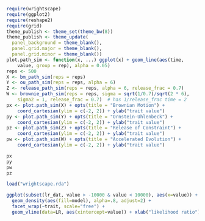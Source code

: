 
``` r
require(wrightscape)
require(ggplot2)
require(reshape2)
require(grid)
theme_publish <- theme_set(theme_bw(8))
theme_publish <- theme_update(
  panel_background = theme_blank(), 
  panel.grid.major = theme_blank(),
  panel.grid.minor = theme_blank())
plot.path_sim <- function(x, ...) ggplot(x) + geom_line(aes(time, 
    value, group = rep), alpha = 0.05)
reps <- 500
X <- bm_path_sim(reps = reps)
Y <- ou_path_sim(reps = reps, alpha = 6)
Z <- release_path_sim(reps = reps, alpha = 6, release_frac = 0.7)
W <- brownie_path_sim(reps = reps, sigma = sqrt(1/0.7)/sqrt(2 * 6), 
    sigma2 = 1, release_frac = 0.7)  # has 1/release_frac time = 2
px <- plot.path_sim(X) + opts(title = "Brownian Motion") +
    coord_cartesian(ylim = c(-2, 2)) + ylab("trait value")
py <- plot.path_sim(Y) + opts(title = "Ornstein-Uhlenbeck") + 
    coord_cartesian(ylim = c(-2, 2)) + ylab("trait value")
pz <- plot.path_sim(Z) + opts(title = "Release of Constraint") + 
    coord_cartesian(ylim = c(-2, 2)) + ylab("trait value")
pw <- plot.path_sim(W) + opts(title = "Accelerated Evolution") + 
    coord_cartesian(ylim = c(-2, 2)) + ylab("trait value")
````

``` r
px
py
pw
pz
```` 


``` r
load("wrightscape.rda")
````



``` r
ggplot(subset(lr_dat, value > -10000 & value < 10000), aes(x=value)) +
  geom_density(aes(fill=model), alpha=.8, adjust=2) + 
  facet_wrap(~trait, scale="free") + 
  geom_vline(data=LR, aes(xintercept=value)) + xlab("likelihood ratio")
````


